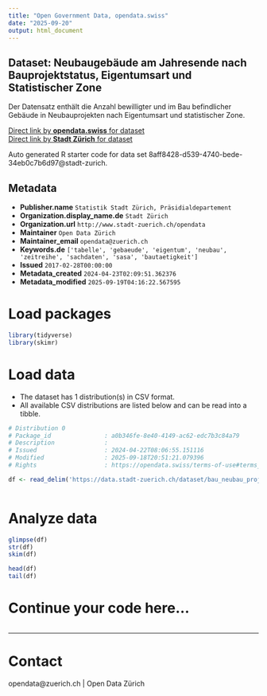 ```yaml
---
title: "Open Government Data, opendata.swiss"
date: "2025-09-20"
output: html_document
---
```


## Dataset: Neubaugebäude am Jahresende nach Bauprojektstatus, Eigentumsart und Statistischer Zone


Der Datensatz enthält die Anzahl bewilligter und im Bau befindlicher Gebäude in Neubauprojekten nach Eigentumsart und statistischer Zone.


[Direct link by **opendata.swiss** for dataset](https://opendata.swiss/de/dataset/neubaugebaude-am-jahresende-nach-bauprojektstatus-eigentumsart-und-statistischer-zone)<br>
[Direct link by **Stadt Zürich** for dataset](https://data.stadt-zuerich.ch/dataset/bau_neubau_projstatus_gebart_quartier_od5024)

Auto generated R starter code for data set 8aff8428-d539-4740-bede-34eb0c7b6d97@stadt-zurich.

## Metadata

- **Publisher.name** `Statistik Stadt Zürich, Präsidialdepartement`
- **Organization.display_name.de** `Stadt Zürich`
- **Organization.url** `http://www.stadt-zuerich.ch/opendata`
- **Maintainer** `Open Data Zürich`
- **Maintainer_email** `opendata@zuerich.ch`
- **Keywords.de** `['tabelle', 'gebaeude', 'eigentum', 'neubau', 'zeitreihe', 'sachdaten', 'sasa', 'bautaetigkeit']`
- **Issued** `2017-02-28T00:00:00`
- **Metadata_created** `2024-04-23T02:09:51.362376`
- **Metadata_modified** `2025-09-19T04:16:22.567595`


# Load packages

```r

library(tidyverse)
library(skimr)

```

# Load data

-   The dataset has 1 distribution(s) in CSV format.
-   All available CSV distributions are listed below and can be read into a tibble.

```r

# Distribution 0
# Package_id               : a0b346fe-8e40-4149-ac62-edc7b3c84a79
# Description              : 
# Issued                   : 2024-04-22T08:06:55.151116
# Modified                 : 2025-09-18T20:51:21.079396
# Rights                   : https://opendata.swiss/terms-of-use#terms_open

df <- read_delim('https://data.stadt-zuerich.ch/dataset/bau_neubau_projstatus_gebart_quartier_od5024/download/BAU502OD5024.csv')



```

# Analyze data

```r

glimpse(df)
str(df)
skim(df)

head(df)
tail(df)

```

# Continue your code here...

```r

```

------------------------------------------------------------------------

# Contact

opendata@zuerich.ch | Open Data Zürich
